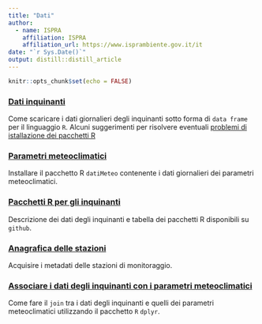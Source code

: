 ```yaml
---
title: "Dati"
author:
  - name: ISPRA 
    affiliation: ISPRA
    affiliation_url: https://www.isprambiente.gov.it/it
date: "`r Sys.Date()`"
output: distill::distill_article
---
```


```r
knitr::opts_chunk$set(echo = FALSE)
```

### [Dati inquinanti](./acquisire_dati_inquinanti.html)

Come scaricare i dati giornalieri degli inquinanti sotto forma di `data frame` per il linguaggio `R`. 
Alcuni suggerimenti per risolvere eventuali [problemi di istallazione dei pacchetti R](./problemi_istallazione.html)

### [Parametri meteoclimatici](./acquisire_dati_meteo.html)

Installare il pacchetto R `datiMeteo` contenente i dati giornalieri dei parametri meteoclimatici.

### [Pacchetti R per gli inquinanti](./pacchetti_inquinanti.html)

Descrizione dei dati degli inquinanti e tabella dei pacchetti R disponibili su `github`.

### [Anagrafica delle stazioni](./anagrafica.html)

Acquisire i metadati delle stazioni di monitoraggio.

### [Associare i dati degli inquinanti con i parametri meteoclimatici](./associare.html)

Come fare il `join` tra i dati degli inquinanti e quelli dei parametri meteoclimatici utilizzando il pacchetto `R` `dplyr`.




